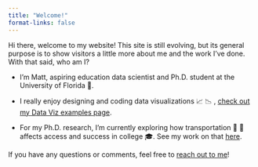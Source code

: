 ```yaml
---
title: "Welcome!"
format-links: false
---
```


Hi there, welcome to my website! This site is still evolving, but its general purpose is to show visitors a little more about me and the work I've done. With that said, who am I?

-   I'm Matt, aspiring education data scientist and Ph.D. student at the University of Florida 🐊.

-   I really enjoy designing and coding data visualizations 📈 📉 , [check out my Data Viz examples page](/data-viz-examples.qmd).

-   For my Ph.D. research, I'm currently exploring how transportation 🚌 🚏affects access and success in college 🎓. See my work on that [here](https://doi.org/10.1177/15210251231156421).

If you have any questions or comments, feel free to [reach out to me](mailto:m.capaldi@ufl.edu)!
